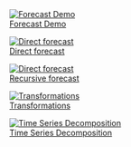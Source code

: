 
<div class="image-grid">

<div class="image-container">
  <a href="topics/intro/forecaster_demo.qmd">
    <img src="images/intro.png" alt="Forecast Demo" class="topic-image">
    <div class="image-text">Forecast Demo</div>
  </a>
</div>


<div class="image-container">
  <a href="topics/intro/direct_forecasting.qmd">
    <img src="images/direct_forecast.png" alt="Direct forecast" class="topic-image">
    <div class="image-text">Direct forecast</div>
  </a>
</div>


<div class="image-container">
  <a href="topics/intro/recursive_forecasting.qmd">
    <img src="images/recursive_forecast.png" alt="Direct forecast" class="topic-image">
    <div class="image-text">Recursive forecast</div>
  </a>
</div>

<div class="image-container">
  <a href="topics/ts_decomposition/transformations.qmd">
    <img src="images/transformations.png" alt="Transformations" class="topic-image">
    <div class="image-text">Transformations</div>
  </a>
</div>


<div class="image-container">
  <a href="topics/ts_decomposition/ts_decomposition_page.qmd">
    <img src="images/ts_decomp/ts_composition.png" alt="Time Series Decomposition" class="topic-image">
    <div class="image-text">Time Series Decomposition</div>
  </a>
</div>



</div>
